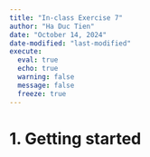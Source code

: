 ```yaml
---
title: "In-class Exercise 7"
author: "Ha Duc Tien"
date: "October 14, 2024"
date-modified: "last-modified"
execute: 
  eval: true
  echo: true
  warning: false
  message: false
  freeze: true
---
```


# 1. Getting started
